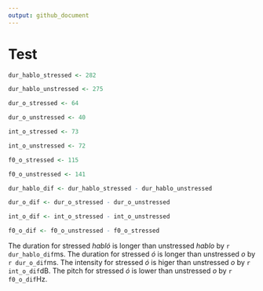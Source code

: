 ```yaml
---
output: github_document
---
```


# Test

```r

dur_hablo_stressed <- 282

dur_hablo_unstressed <- 275

dur_o_stressed <- 64

dur_o_unstressed <- 40

int_o_stressed <- 73

int_o_unstressed <- 72

f0_o_stressed <- 115

f0_o_unstressed <- 141

dur_hablo_dif <- dur_hablo_stressed - dur_hablo_unstressed

dur_o_dif <- dur_o_stressed - dur_o_unstressed

int_o_dif <- int_o_stressed - int_o_unstressed

f0_o_dif <- f0_o_unstressed - f0_o_stressed
```
The duration for stressed *habló* is longer than unstressed *hablo* by `r dur_hablo_dif`ms.
The duration for stressed *ó* is longer than unstressed *o* by `r dur_o_dif`ms.
The intensity for stressed *ó* is higer than unstressed *o* by `r int_o_dif`dB.
The pitch for stressed *ó* is lower than unstressed *o* by `r f0_o_dif`Hz.